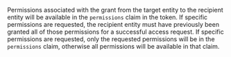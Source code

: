 Permissions associated with the grant from the target entity to the recipient entity will be available in the `permissions` claim in the token. If specific permissions are requested, the recipient entity must have previously been granted all of those permissions for a successful access request. If specific permissions are requested, only the requested permissions will be in the `permissions` claim, otherwise all permissions will be available in that claim.
